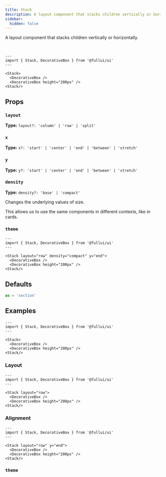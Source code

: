 ```yaml
---
title: Stack
description: A layout component that stacks children vertically or horizontally.
sidebar: 
  hidden: false
---
```


A layout component that stacks children vertically or horizontally.

<br/>

```astro live
---
import { Stack, DecorativeBox } from '@fullui/ui'
---

<Stack>
  <DecorativeBox />
  <DecorativeBox height="200px" />
<Stack/>
```

## Props

### `layout`
**Type:** `layout?: 'column' | 'row' | 'split'`

### `x`
**Type:** `x?: 'start' | 'center' | 'end' | 'between' | 'stretch'`

### `y`
**Type:** `y?: 'start' | 'center' | 'end' | 'between' | 'stretch'`

### `density`
**Type:** `density?: 'base' | 'compact'`

Changes the underlying values of size.

This allows us to use the same components in different contexts, like in cards.

### `theme`
<Theming/>

```astro live
---
import { Stack, DecorativeBox } from '@fullui/ui'
---

<Stack layout="row" density="compact" y="end">
  <DecorativeBox />
  <DecorativeBox height="200px" />
<Stack/>
```

## Defaults
```ts
as = 'section'
```

## Examples

```astro live
---
import { Stack, DecorativeBox } from '@fullui/ui'
---

<Stack>
  <DecorativeBox />
  <DecorativeBox height="200px" />
<Stack/>
```

### Layout
```astro live
---
import { Stack, DecorativeBox } from '@fullui/ui'
---

<Stack layout="row">
  <DecorativeBox />
  <DecorativeBox height="200px" />
<Stack/>
```

### Alignment
```astro live
---
import { Stack, DecorativeBox } from '@fullui/ui'
---

<Stack layout="row" y="end">
  <DecorativeBox />
  <DecorativeBox height="200px" />
<Stack/>
```

### `theme`
<Theming/>